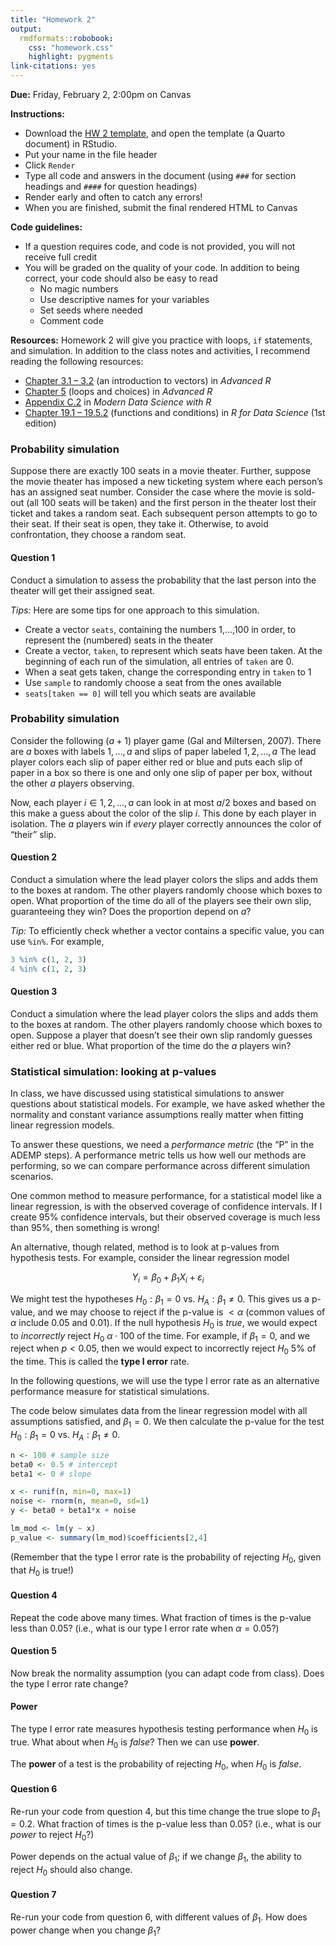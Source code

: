 ```yaml
---
title: "Homework 2"
output: 
  rmdformats::robobook:
    css: "homework.css"
    highlight: pygments
link-citations: yes
---
```


**Due:** Friday, February 2, 2:00pm on Canvas

**Instructions:** 

* Download the [HW 2 template](https://sta279-s24.github.io/homework/hw_2_template.qmd), and open the template (a Quarto document) in RStudio. 
* Put your name in the file header
* Click `Render`
* Type all code and answers in the document (using `###` for section headings and `####` for question headings)
* Render early and often to catch any errors!
* When you are finished, submit the final rendered HTML to Canvas

**Code guidelines:**

* If a question requires code, and code is not provided, you will not receive full credit
* You will be graded on the quality of your code. In addition to being correct, your code should also be easy to read
  * No magic numbers
  * Use descriptive names for your variables
  * Set seeds where needed
  * Comment code
  
**Resources:** Homework 2 will give you practice with loops, `if` statements, and simulation. In addition to the class notes and activities, I recommend reading the following resources:

* [Chapter 3.1 -- 3.2](https://adv-r.hadley.nz/vectors-chap.html) (an introduction to vectors) in *Advanced R*
* [Chapter 5](https://adv-r.hadley.nz/control-flow.html) (loops and choices) in *Advanced R*
* [Appendix C.2](https://mdsr-book.github.io/mdsr3e/C-algorithmic.html#simple-example) in *Modern Data Science with R*
* [Chapter 19.1 -- 19.5.2](https://r4ds.had.co.nz/functions.html) (functions and conditions) in *R for Data Science* (1st edition)
  
### Probability simulation

Suppose there are exactly 100 seats in a movie theater. Further, suppose the movie theater has imposed a new ticketing system where each person’s has an assigned seat number. Consider the case where the movie is sold-out (all 100 seats will be taken) and the first person in the theater lost their ticket and takes a random seat. Each subsequent person attempts to go to their seat. If their seat is open, they take it. Otherwise, to avoid confrontation, they choose a random seat. 

:::{.question}
#### Question 1

Conduct a simulation to assess the probability that the last person into the theater will get their assigned seat.

*Tips:* Here are some tips for one approach to this simulation.

* Create a vector `seats`, containing the numbers 1,...,100 in order, to represent the (numbered) seats in the theater
* Create a vector, `taken`, to represent which seats have been taken. At the beginning of each run of the simulation, all entries of `taken` are 0.
* When a seat gets taken, change the corresponding entry in `taken` to 1
* Use `sample` to randomly choose a seat from the ones available
* `seats[taken == 0]` will tell you which seats are available
:::
  
### Probability simulation

Consider the following $(a + 1)$ player game (Gal and Miltersen, 2007). There are $a$ boxes with labels $1, ..., a$ and slips of paper labeled $1, 2, ..., a$ The lead player colors each slip of paper either red or blue and puts each slip of paper in a box so there is one and only one slip of paper per box, without the other $a$ players observing.

Now, each player $i ∈ {1, 2, ..., a}$ can look in at most $a/2$ boxes and based on this make a guess about the color of the slip $i$. This done by each player in isolation. The $a$ players win if *every* player correctly announces the color of "their" slip.

:::{.question}
#### Question 2

Conduct a simulation where the lead player colors the slips and adds them to the boxes at random. The other players randomly choose which boxes to open. What proportion of the time do all of the players see their own slip, guaranteeing they win? Does the proportion depend on $a$?

*Tip:* To efficiently check whether a vector contains a specific value, you can use `%in%`. For example,

```r
3 %in% c(1, 2, 3)
4 %in% c(1, 2, 3)
```

:::

:::{.question}
#### Question 3

Conduct a simulation where the lead player colors the slips and adds them to the boxes at random. The other players randomly choose which boxes to open. Suppose a player that doesn’t see their own slip randomly guesses either red or blue. What proportion of the time do the $a$ players win?
:::

### Statistical simulation: looking at p-values

In class, we have discussed using statistical simulations to answer questions about statistical models. For example, we have asked whether the normality and constant variance assumptions really matter when fitting linear regression models.

To answer these questions, we need a *performance metric* (the "P" in the ADEMP steps). A performance metric tells us how well our methods are performing, so we can compare performance across different simulation scenarios.

One common method to measure performance, for a statistical model like a linear regression, is with the observed coverage of confidence intervals. If I create 95% confidence intervals, but their observed coverage is much less than 95%, then something is wrong!

An alternative, though related, method is to look at p-values from hypothesis tests. For example, consider the linear regression model

$$Y_i = \beta_0 + \beta_1 X_i + \varepsilon_i$$

We might test the hypotheses $H_0: \beta_1 = 0$ vs. $H_A: \beta_1 \neq 0$. This gives us a p-value, and we may choose to reject if the p-value is $< \alpha$ (common values of $\alpha$ include 0.05 and 0.01). If the null hypothesis $H_0$ is *true*, we would expect to *incorrectly* reject $H_0$ $\alpha \cdot 100%$ of the time. For example, if $\beta_1 = 0$, and we reject when $p < 0.05$, then we would expect to incorrectly reject $H_0$ 5% of the time. This is called the **type I error** rate.

In the following questions, we will use the type I error rate as an alternative performance measure for statistical simulations.

The code below simulates data from the linear regression model with all assumptions satisfied, and $\beta_1 = 0$. We then calculate the p-value for the test $H_0: \beta_1 = 0$ vs. $H_A: \beta_1 \neq 0$.

```r
n <- 100 # sample size
beta0 <- 0.5 # intercept
beta1 <- 0 # slope

x <- runif(n, min=0, max=1)
noise <- rnorm(n, mean=0, sd=1)
y <- beta0 + beta1*x + noise

lm_mod <- lm(y ~ x)
p_value <- summary(lm_mod)$coefficients[2,4]
```

(Remember that the type I error rate is the probability of rejecting $H_0$, given that $H_0$ is true!)

:::{.question}
#### Question 4

Repeat the code above many times. What fraction of times is the p-value less than 0.05? (i.e., what is our type I error rate when $\alpha = 0.05$?)
:::


:::{.question}
#### Question 5

Now break the normality assumption (you can adapt code from class). Does the type I error rate change?
:::


#### Power

The type I error rate measures hypothesis testing performance when $H_0$ is true. What about when $H_0$ is *false*? Then we can use **power**.

The **power** of a test is the probability of rejecting $H_0$, when $H_0$ is *false*. 

:::{.question}
#### Question 6

Re-run your code from question 4, but this time change the true slope to $\beta_1 = 0.2$. What fraction of times is the p-value less than 0.05? (i.e., what is our *power* to reject $H_0$?)
:::

Power depends on the actual value of $\beta_1$; if we change $\beta_1$, the ability to reject $H_0$ should also change.

:::{.question}
#### Question 7

Re-run your code from question 6, with different values of $\beta_1$. How does power change when you change $\beta_1$?
:::


